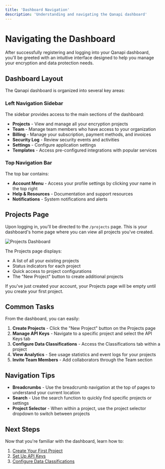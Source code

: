 ```yaml
---
title: 'Dashboard Navigation'
description: 'Understanding and navigating the Qanapi dashboard'
---
```


# Navigating the Dashboard

After successfully registering and logging into your Qanapi dashboard, you'll be greeted with an intuitive interface designed to help you manage your encryption and data protection needs.

## Dashboard Layout

The Qanapi dashboard is organized into several key areas:

### Left Navigation Sidebar

The sidebar provides access to the main sections of the dashboard:

- **Projects** - View and manage all your encryption projects
- **Team** - Manage team members who have access to your organization
- **Billing** - Manage your subscription, payment methods, and invoices
- **Security Log** - Review security events and activities
- **Settings** - Configure application settings
- **Templates** - Access pre-configured integrations with popular services

### Top Navigation Bar

The top bar contains:

- **Account Menu** - Access your profile settings by clicking your name in the top right
- **Help & Resources** - Documentation and support resources
- **Notifications** - System notifications and alerts

## Projects Page

Upon logging in, you'll be directed to the `/projects` page. This is your dashboard's home page where you can view all projects you've created.

![Projects Dashboard](/images/projects-dashboard.png)

The Projects page displays:

- A list of all your existing projects
- Status indicators for each project
- Quick access to project configurations
- The "New Project" button to create additional projects

<Note>
If you've just created your account, your Projects page will be empty until you create your first project.
</Note>

## Common Tasks

From the dashboard, you can easily:

1. **Create Projects** - Click the "New Project" button on the Projects page
2. **Manage API Keys** - Navigate to a specific project and select the API Keys tab
3. **Configure Data Classifications** - Access the Classifications tab within a project
4. **View Analytics** - See usage statistics and event logs for your projects
5. **Invite Team Members** - Add collaborators through the Team section

## Navigation Tips

- **Breadcrumbs** - Use the breadcrumb navigation at the top of pages to understand your current location
- **Search** - Use the search function to quickly find specific projects or settings
- **Project Selector** - When within a project, use the project selector dropdown to switch between projects

## Next Steps

Now that you're familiar with the dashboard, learn how to:

1. [Create Your First Project](/getting-started/creating-projects)
2. [Set Up API Keys](/project-management/api-keys)
3. [Configure Data Classifications](/project-management/data-classifications)
